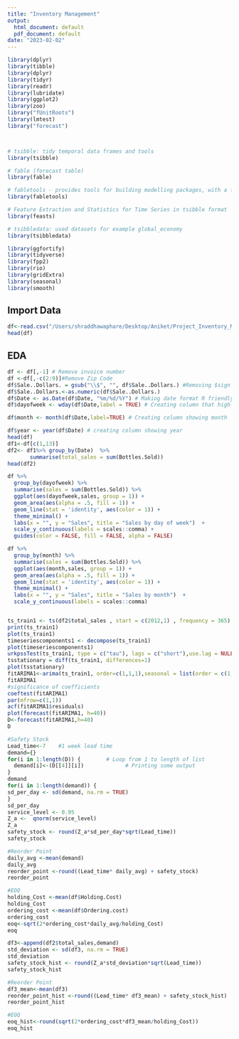 ```yaml
---
title: "Inventory Management"
output:
  html_document: default
  pdf_document: default
date: "2023-02-02"
---
```


```r
library(dplyr)
library(tibble)
library(dplyr)
library(tidyr)
library(readr)
library(lubridate)
library(ggplot2)
library(zoo)
library("fUnitRoots")
library(lmtest)
library("forecast")



# tsibble: tidy temporal data frames and tools
library(tsibble)

# fable (forecast table)
library(fable)

# fabletools - provides tools for building modelling packages, with a focus on time series forecasting
library(fabletools)

# Feature Extraction and Statistics for Time Series in tsibble format
library(feasts)

# tsibbledata: used datasets for example global_economy
library(tsibbledata)

library(ggfortify)
library(tidyverse)
library(fpp2)
library(rio)
library(gridExtra)
library(seasonal)
library(smooth)
```

## Import Data

```r
df<-read.csv("/Users/shraddhawaphare/Desktop/Aniket/Project_Inventory_Mangement/Iowa_Liquor_Sales.csv")
head(df)
```

## EDA

```r
df <- df[,-1] # Remove invoice number
df <-df[,-c(2:9)]#Remove Zip Code
df$Sale..Dollars. = gsub("\\$", "", df$Sale..Dollars.) #Removing $sign from the sales
df$Sale..Dollars.<-as.numeric(df$Sale..Dollars.)
df$Date <- as.Date(df$Date, "%m/%d/%Y") # Making date format R friendly
df$dayofweek <- wday(df$Date,label = TRUE) # Creating column that highlights what day of week

df$month <- month(df$Date,label=TRUE) # Creating column showing month

df$year <- year(df$Date) # creating column showing year
head(df)
df1<-df[c(1,13)]
df2<- df1%>% group_by(Date)  %>%
       summarise(total_sales = sum(Bottles.Sold))
head(df2)
```



```r

df %>%
  group_by(dayofweek) %>%
  summarise(sales = sum(Bottles.Sold)) %>%
  ggplot(aes(dayofweek,sales, group = 1)) + 
  geom_area(aes(alpha = .5, fill = 1)) +
  geom_line(stat = 'identity', aes(color = 1)) +
  theme_minimal() +
  labs(x = "", y = "Sales", title = "Sales by day of week")  +
  scale_y_continuous(labels = scales::comma) + 
  guides(color = FALSE, fill = FALSE, alpha = FALSE)
```
```r

df %>%
  group_by(month) %>%
  summarise(sales = sum(Bottles.Sold)) %>%
  ggplot(aes(month,sales, group = 1)) + 
  geom_area(aes(alpha = .5, fill = 1)) +
  geom_line(stat = 'identity', aes(color = 1)) +
  theme_minimal() +
  labs(x = "", y = "Sales", title = "Sales by month")  +
  scale_y_continuous(labels = scales::comma)
```
```r

```
```r
ts_train1 <- ts(df2$total_sales , start = c(2012,1) , frequency = 365)
print(ts_train1)
plot(ts_train1)
timeseriescomponents1 <- decompose(ts_train1)
plot(timeseriescomponents1)
urkpssTest(ts_train1, type = c("tau"), lags = c("short"),use.lag = NULL, doplot = TRUE)
tsstationary = diff(ts_train1, differences=1)
plot(tsstationary)
fitARIMA1<-arima(ts_train1, order=c(1,1,1),seasonal = list(order = c(1,0,0), period = 12),method="ML")
fitARIMA1
#significance of coefficients
coeftest(fitARIMA1)
par(mfrow=c(1,1))
acf(fitARIMA1$residuals)
plot(forecast(fitARIMA1, h=40))
D<-forecast(fitARIMA1,h=40)
D

```
```r
#Safety Stock
Lead_time<-7    #1 week lead time
demand={}
for(i in 1:length(D)) {        # Loop from 1 to length of list
  demand[i]<-(D[[4]][i])             # Printing some output
}
demand
for(i in 1:length(demand)) {
sd_per_day <- sd(demand, na.rm = TRUE)
}
sd_per_day
service_level <- 0.95
Z_a <-  qnorm(service_level)
Z_a
safety_stock <- round(Z_a*sd_per_day*sqrt(Lead_time))
safety_stock
```
```r
#Reorder Point
daily_avg <-mean(demand)
daily_avg
reorder_point <-round((Lead_time* daily_avg) + safety_stock)
reorder_point
```
```r
#EOQ
holding_Cost <-mean(df$Holding.Cost)
holding_Cost
ordering_cost <-mean(df$Ordering.cost)
ordering_cost
eoq<-sqrt(2*ordering_cost*daily_avg/holding_Cost)
eoq

```

```r
df3<-append(df2$total_sales,demand)
std_deviation <- sd(df3, na.rm = TRUE)
std_deviation
safety_stock_hist <- round(Z_a*std_deviation*sqrt(Lead_time))
safety_stock_hist

```

```r
#Reorder Point
df3_mean<-mean(df3)
reorder_point_hist <-round((Lead_time* df3_mean) + safety_stock_hist)
reorder_point_hist
```

```r
#EOQ
eoq_hist<-round(sqrt(2*ordering_cost*df3_mean/holding_Cost))
eoq_hist
```